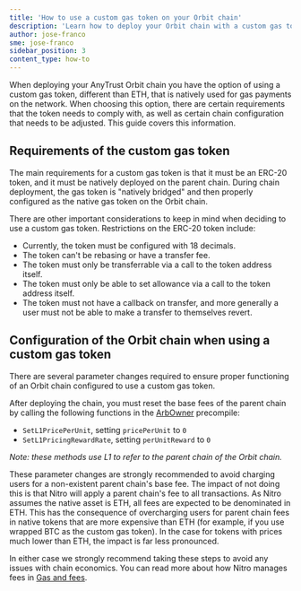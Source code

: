 ```yaml
---
title: 'How to use a custom gas token on your Orbit chain'
description: 'Learn how to deploy your Orbit chain with a custom gas token'
author: jose-franco
sme: jose-franco
sidebar_position: 3
content_type: how-to
---
```



<PublicPreviewBannerPartial />

When deploying your AnyTrust Orbit chain you have the option of using a custom gas token, different than ETH, that is natively used for gas payments on the network. When choosing this option, there are certain requirements that the token needs to comply with, as well as certain chain configuration that needs to be adjusted. This guide covers this information.

## Requirements of the custom gas token

The main requirements for a custom gas token is that it must be an ERC-20 token, and it must be natively deployed on the parent chain. During chain deployment, the gas token is "natively bridged" and then properly configured as the native gas token on the Orbit chain.

There are other important considerations to keep in mind when deciding to use a custom gas token. Restrictions on the ERC-20 token include:

- Currently, the token must be configured with 18 decimals.
- The token can't be rebasing or have a transfer fee.
- The token must only be transferrable via a call to the token address itself.
- The token must only be able to set allowance via a call to the token address itself.
- The token must not have a callback on transfer, and more generally a user must not be able to make a transfer to themselves revert.

## Configuration of the Orbit chain when using a custom gas token

There are several parameter changes required to ensure proper functioning of an Orbit chain configured to use a custom gas token.

After deploying the chain, you must reset the base fees of the parent chain by calling the following functions in the [ArbOwner](/build-decentralized-apps/precompiles/02-reference.mdx#arbowner) precompile:

- `SetL1PricePerUnit`, setting `pricePerUnit` to `0`
- `SetL1PricingRewardRate`, setting `perUnitReward` to `0`

_Note: these methods use L1 to refer to the parent chain of the Orbit chain._

These parameter changes are strongly recommended to avoid charging users for a non-existent parent chain's base fee. The impact of not doing this is that Nitro will apply a parent chain's fee to all transactions. As Nitro assumes the native asset is ETH, all fees are expected to be denominated in ETH. This has the consequence of overcharging users for parent chain fees in native tokens that are more expensive than ETH (for example, if you use wrapped BTC as the custom gas token). In the case for tokens with prices much lower than ETH, the impact is far less pronounced.

In either case we strongly recommend taking these steps to avoid any issues with chain economics. You can read more about how Nitro manages fees in [Gas and fees](/how-arbitrum-works/gas-fees.md).
